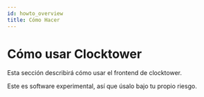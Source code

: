 ```yaml
---
id: howto_overview
title: Cómo Hacer
---
```


# Cómo usar Clocktower

Esta sección describirá cómo usar el frontend de clocktower.

Este es software experimental, así que úsalo bajo tu propio riesgo. 

